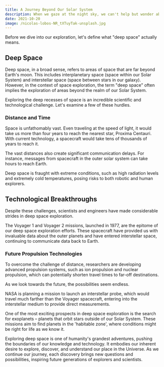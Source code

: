 ```yaml
---
title: A Journey Beyond Our Solar System
description: When we gaze at the night sky, we can't help but wonder about the vast expanses that lie beyond our immediate cosmic neighborhood. The stars we see are just a tiny fraction of the Universe's vast expanse. This blog post delves into deep space exploration, looking at the technologies and missions that have brought us closer to understanding the cosmos.
date: 2021-10-20
image: /nicolas-lobos-NR_tXTuyTak-unsplash.jpg
---
```


Before we dive into our exploration, let's define what "deep space" actually means.

## Deep Space

Deep space, in a broad sense, refers to areas of space that are far beyond Earth's moon. This includes interplanetary space (space within our Solar System) and interstellar space (space between stars in our galaxy). However, in the context of space exploration, the term "deep space" often implies the exploration of areas beyond the realm of our Solar System.

Exploring the deep recesses of space is an incredible scientific and technological challenge. Let's examine a few of these hurdles.

### Distance and Time

Space is unfathomably vast. Even traveling at the speed of light, it would take us more than four years to reach the nearest star, Proxima Centauri. With current technology, a spacecraft would take tens of thousands of years to reach it.

The vast distances also create significant communication delays. For instance, messages from spacecraft in the outer solar system can take hours to reach Earth.

Deep space is fraught with extreme conditions, such as high radiation levels and extremely cold temperatures, posing risks to both robotic and human explorers.

## Technological Breakthroughs

Despite these challenges, scientists and engineers have made considerable strides in deep space exploration.

The Voyager 1 and Voyager 2 missions, launched in 1977, are the epitome of our deep space exploration efforts. These spacecraft have provided us with invaluable data about the outer planets and have entered interstellar space, continuing to communicate data back to Earth.

### Future Propulsion Technologies

To overcome the challenge of distance, researchers are developing advanced propulsion systems, such as ion propulsion and nuclear propulsion, which can potentially shorten travel times to far-off destinations.

As we look towards the future, the possibilities seem endless.

NASA is planning a mission to launch an interstellar probe, which would travel much farther than the Voyager spacecraft, entering into the interstellar medium to provide direct measurements.

One of the most exciting prospects in deep space exploration is the search for exoplanets – planets that orbit stars outside of our Solar System. These missions aim to find planets in the 'habitable zone', where conditions might be right for life as we know it.

Exploring deep space is one of humanity's grandest adventures, pushing the boundaries of our knowledge and technology. It embodies our inherent desire to explore, discover, and understand our place in the Universe. As we continue our journey, each discovery brings new questions and possibilities, inspiring future generations of explorers and scientists.
